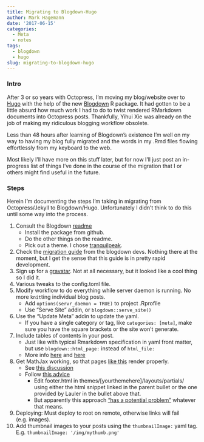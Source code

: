 ```yaml
---
title: Migrating to Blogdown-Hugo
author: Mark Hagemann
date: '2017-06-15'
categories:
  - Meta
  - notes
tags:
  - blogdown
  - hugo
slug: migrating-to-blogdown-hugo
---
```


### Intro

After 3 or so years with Octopress, I'm moving my blog/website over to [Hugo](https://gohugo.io/) with the help of the new [Blogdown](https://github.com/rstudio/blogdown) R package. It had gotten to be a little absurd how much work I had to do to twist rendered RMarkdown documents into Octopress posts. Thankfully, Yihui Xie was already on the job of making my ridiculous blogging workflow obsolete. 

Less than 48 hours after learning of Blogdown's existence I'm well on my way to having my blog fully migrated and the words in my .Rmd files flowing effortlessly from my keyboard to the web. 

Most likely I'll have more on this stuff later, but for now I'll just post an in-progress list of things I've done in the course of the migration that I or others might find useful in the future.

### Steps

Herein I'm documenting the steps I'm taking in migrating from Octopress/Jekyll to Blogdown/Hugo. Unfortunately I didn't think to do this until some way into the process.

1. Consult the Blogdown [readme](https://github.com/rstudio/blogdown#readme)
    - Install the package from github.
    - Do the other things on the readme.
    - Pick out a theme. I chose [tranquilpeak](https://github.com/kakawait/hugo-tranquilpeak-theme).
1. Check the [migration guide](https://bookdown.org/yihui/blogdown/from-jekyll.html) from the blogdown devs. Nothing there at the moment, but I get the sense that this guide is in pretty rapid development.
1. Sign up for a [gravatar](https://gravatar.com/). Not at all necessary, but it looked like a cool thing so I did it. 
1. Various tweaks to the config.toml file.
1. Modify workflow to do everything while server daemon is running. No more `knit`ting individual blog posts. 
    - Add `options(servr_daemon = TRUE)` to project .Rprofile
    - Use "Serve Site" addin, or `blogdown::serve_site()`
1. Use the "Update Meta" addin to update the yaml. 
    - If you have a single category or tag, like `categories: [meta]`, make sure you have the square brackets or the site won't generate. 
1. Include tables of contents in your post.
    - Just like with typical Rmarkdown specification in yaml front matter, but use `blogdown::html_page:` instead of `html_file:`
    - More info [here]() and [here](https://github.com/rstudio/blogdown/issues/58)
1. Get MathJax working, so that pages [like this](/2016/01/03/mle-for-censored-data/) render properly.
    - See [this discussion](https://github.com/rstudio/blogdown/issues/36)
    - Follow [this advice](https://gohugo.io/tutorials/mathjax/#enabling-mathjax)
        - Edit footer.html in themes/[yourthemehere]/layouts/partials/ using either the html snippet linked in the parent bullet or the one provided by Lauler in the bullet above that.
        - But apparently this approach ["has a potential problem"](https://github.com/rstudio/blogdown/issues/36#issuecomment-273695252) whatever that means. 
1. Deploying: Must deploy to root on remote, otherwise links will fail (e.g. images). 
1. Add thumbnail images to your posts using the `thumbnailImage:` yaml tag. E.g. `thumbnailImage: '/img/mythumb.png'`